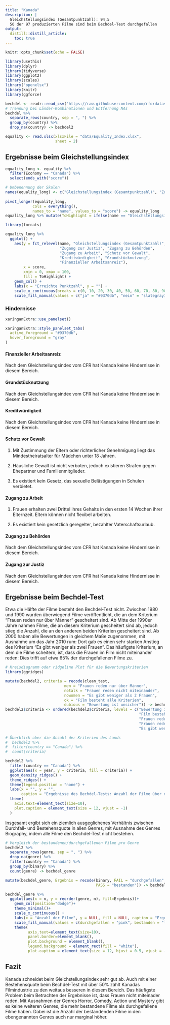 ```yaml
---
title: "Kanada"
description: |
  Gleichstellungsindex (Gesamtpunktzahl): 94,5   
  50 der 97 produzierten Filme sind beim Bechdel-Test durchgefallen
output:
  distill::distill_article:
    toc: true
---
```


```r
knitr::opts_chunk$set(echo = FALSE)

library(usethis)
library(dplyr)
library(tidyverse)
library(ggplot2)
library(scales)
library("openxlsx")
library(knitr)
library(ggforce)

bechdel <- readr::read_csv('https://raw.githubusercontent.com/rfordatascience/tidytuesday/master/data/2021/2021-03-09/movies.csv')
# Trennung bei Länder-Kombinationen und Entfernung NAs
bechdel %>%
  separate_rows(country, sep = ", ") %>%
  group_by(country) %>%
  drop_na(country) -> bechdel2

equality <- read.xlsx(xlsxFile = "data/Equality_Index.xlsx", 
                      sheet = 2)
```

## Ergebnisse beim Gleichstellungsindex
```r
equality_long <- equality %>%
  filter(Economy == "Canada") %>%
  select(ends_with("score"))

# Umbenennung der Skalen
names(equality_long) <- c("Gleichstellungsindex (Gesamtpunktzahl)", "Zugang zu Behörden", "Grundstücknutzung", "Zugang zur Justiz", "Finanzieller Arbeitsanreiz", "Kreditwürdigkeit", "Zugang zu Arbeit", "Schutz vor Gewalt")
  
pivot_longer(equality_long,
            cols = everything(),
            names_to = "name", values_to = "score") -> equality_long
equality_long %>% mutate(ToHighlight = ifelse(name == "Gleichstellungsindex (Gesamtpunktzahl)", "ja", "nein")) -> equality_long

library(forcats)

equality_long %>%
  ggplot() +
    aes(y = fct_relevel(name, "Gleichstellungsindex (Gesamtpunktzahl)", 
                        "Zugang zur Justiz", "Zugang zu Behörden", 
                        "Zugang zu Arbeit", "Schutz vor Gewalt", 
                        "Kreditwürdigkeit", "Grundstücknutzung", 
                        "Finanzieller Arbeitsanreiz"), 
        x = score, 
        xmin = 0, xmax = 100,
        fill = ToHighlight) +
    geom_col() +
    labs(x = "Erreichte Punktzahl", y = "") +
    scale_x_continuous(breaks = c(0, 10, 20, 30, 40, 50, 60, 70, 80, 90, 100)) +
    scale_fill_manual(values = c("ja" = "#9370db", "nein" = "slategray1"), guide = "none")
```


### Hindernisse 


```r
xaringanExtra::use_panelset()

xaringanExtra::style_panelset_tabs(
  active_foreground = "#9370db",
  hover_foreground = "gray"
)
```

:::l-body

::::: {.panelset}

::: {.panel}
#### Finanzieller Arbeitsanreiz {.panel-name}
Nach dem Gleichstellungsindex vom CFR hat Kanada keine Hindernisse in diesem Bereich.
:::

::: {.panel}
#### Grundstücknutzung {.panel-name}
Nach dem Gleichstellungsindex vom CFR hat Kanada keine Hindernisse in diesem Bereich.
:::

::: {.panel}
#### Kreditwürdigkeit {.panel-name}
Nach dem Gleichstellungsindex vom CFR hat Kanada keine Hindernisse in diesem Bereich.
:::

::: {.panel}
#### Schutz vor Gewalt {.panel-name}
1. Mit Zustimmung der Eltern oder richterlicher Genehmigung liegt das Mindestheiratsalter für Mädchen unter 18 Jahren.

2. Häusliche Gewalt ist nicht verboten, jedoch existieren Strafen gegen Ehepartner und Familienmitglieder.

3. Es existiert kein Gesetz, das sexuelle Belästigungen in Schulen verbietet.
:::

::: {.panel}
#### Zugang zu Arbeit {.panel-name}
1. Frauen erhalten zwei Drittel ihres Gehalts in den ersten 14 Wochen ihrer Elternzeit.
Eltern können nicht flexibel arbeiten.

2. Es existiert kein gesetzlich geregelter, bezahlter Vaterschaftsurlaub.
:::

::: {.panel}
#### Zugang zu Behörden {.panel-name}
Nach dem Gleichstellungsindex vom CFR hat Kanada keine Hindernisse in diesem Bereich.
:::

::: {.panel}
#### Zugang zur Justiz {.panel-name}
Nach dem Gleichstellungsindex vom CFR hat Kanada keine Hindernisse in diesem Bereich.
:::

:::::

:::


## Ergebnisse beim Bechdel-Test
Etwa die Hälfte der Filme besteht den Bechdel-Test nicht. Zwischen 1980 und 1990 wurden überwiegend Filme veröffentlicht, die an dem Kriterium "Frauen reden nur über Männer" gescheitert sind. Ab Mitte der 1990er Jahre nahmen Filme, die an diesem Kriterium gescheitert sind ab, jedoch stieg die Anzahl, die an den anderen beiden Kriterien gescheitert sind. Ab 2000 haben alle Bewertungen in gleichem Maße zugenommen, mit Ausnahme um das Jahr 2010 rum: Dort gab es einen sehr starken Anstieg des Kriterium "Es gibt weniger als zwei Frauen". Das häufigste Kriterium, an dem die Filme scheitern, ist, dass die Frauen im Film nicht miteinander reden: Dies trifft auf etwa 65% der durchgefallenen Filme zu.

```r
# Kreisdiagramm oder ridgeline Plot für die Bewertungskriterien
library(ggridges)

mutate(bechdel2, criteria = recode(clean_test, 
                          men = "Frauen reden nur über Männer", 
                          notalk = "Frauen reden nicht miteinander", 
                          nowomen = "Es gibt weniger als 2 Frauen", 
                          ok = "Film besteht alle Kriterien",
                          dubious = "Bewertung ist unsicher")) -> bechdel2
bechdel2$criteria <- ordered(bechdel2$criteria, levels = c("Bewertung ist unsicher", 
                                                           "Film besteht alle Kriterien", 
                                                           "Frauen reden nur über Männer",
                                                           "Frauen reden nicht miteinander",
                                                           "Es gibt weniger als 2 Frauen"))

# Überblick über die Anzahl der Kriterien des Lands
#  bechdel2 %>%
#  filter(country == "Canada") %>% 
#  count(criteria)

bechdel2 %>%
  filter(country == "Canada") %>%
  ggplot(aes(x = year, y = criteria, fill = criteria)) +
  geom_density_ridges() +
  theme_ridges() + 
  theme(legend.position = "none") +
  labs(x = "", y = "", 
       caption = "Ergebnisse des Bechdel-Tests: Anzahl der Filme über die Jahre") +
  theme(
    axis.text=element_text(size=10),
    plot.caption = element_text(size = 12, vjust = -1)
  )

```

Insgesamt ergibt sich ein ziemlich ausgeglichenes Verhältnis zwischen Durchfall- und Bestehensquote in allen Genres, mit Ausnahme des Genres Biography, indem alle Filme den Bechdel-Test nicht bestehen. 

```r
# Vergleich der bestandenen/durchgefallenen Filme pro Genre
bechdel2 %>%
  separate_rows(genre, sep = ", ") %>%
  drop_na(genre) %>%
  filter(country == "Canada") %>%
  group_by(binary) %>%
  count(genre) -> bechdel_genre

mutate(bechdel_genre, Ergebnis = recode(binary, FAIL = "durchgefallen",
                                        PASS = "bestanden")) -> bechdel_genre

bechdel_genre %>%
  ggplot(aes(x = n, y = reorder(genre, n), fill=Ergebnis))+
    geom_col(position="dodge")+
    theme_minimal()+
    scale_x_continuous() +
    labs(x = "Anzahl der Filme", y = NULL, fill = NULL, caption = "Ergebnisse des Bechdel-Tests nach Genre") +
    scale_fill_manual(values = c(durchgefallen = "pink", bestanden = "lightblue")) +
    theme(
          axis.text=element_text(size=10),    
          panel.border=element_blank(),
          plot.background = element_blank(), 
          legend.background = element_rect(fill = "white"),
          plot.caption = element_text(size = 12, hjust = 0.5, vjust = -1))


```

## Fazit
Kanada schneidet beim Gleichstellungsindex sehr gut ab. Auch mit einer Bestehensquote beim Bechdel-Test mit über 50% zählt Kanadas Filmindustrie zu den weitaus besseren in diesem Bereich. Das häufigste Problem beim Betrachten der Ergebnisse ist, dass Frauen nicht miteinader reden. Mit Ausnahmen der Genres Horror, Comedy, Action und Mystery gibt es keine weiteren Genres, die mehr bestandene Filme als durchgefallene Filme haben. Dabei ist die Anzahl der bestandenden Filme in den ebengenannten Genres auch nur marginal höher. 
